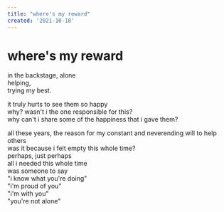 ```yaml
---
title: "where's my reward"
created: '2021-10-18'
---
```


# where's my reward

in the backstage, alone  
helping,  
trying my best.

it truly hurts to see them so happy  
why? wasn't i the one responsible for this?  
why can't i share some of the happiness that i gave them?

all these years, the reason for my constant and neverending will to help others  
was it because i felt empty this whole time?  
perhaps, just perhaps  
all i needed this whole time  
was someone to say  
"i know what you're doing"  
"i'm proud of you"  
"i'm with you"  
"you're not alone"
